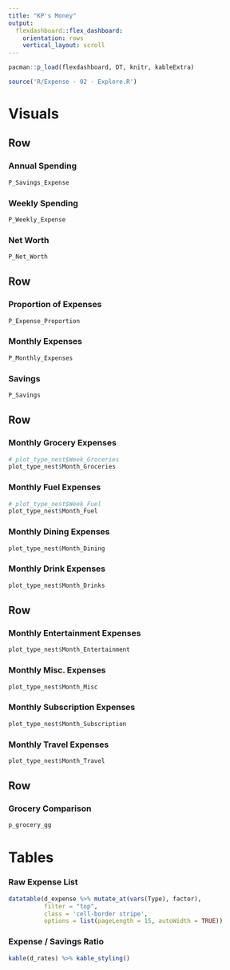 ```yaml
---
title: "KP's Money"
output: 
  flexdashboard::flex_dashboard:
    orientation: rows
    vertical_layout: scroll
---
```


```r
pacman::p_load(flexdashboard, DT, knitr, kableExtra)

source('R/Expense - 02 - Explore.R')
```

Visuals
======================================================================

Row
-----------------------------------------------------------------------

### Annual Spending
```r
P_Savings_Expense
```


### Weekly Spending
```r
P_Weekly_Expense
```

### Net Worth
```r
P_Net_Worth
```


Row
-----------------------------------------------------------------------


### Proportion of Expenses
```r
P_Expense_Proportion
```


### Monthly Expenses
```r
P_Monthly_Expenses
```


### Savings
```r
P_Savings
```



Row
-----------------------------------------------------------------------

### Monthly Grocery Expenses
```r
# plot_type_nest$Week_Groceries
plot_type_nest$Month_Groceries
```

### Monthly Fuel Expenses
```r
# plot_type_nest$Week_Fuel
plot_type_nest$Month_Fuel
```

### Monthly Dining Expenses
```r
plot_type_nest$Month_Dining
```

### Monthly Drink Expenses
```r
plot_type_nest$Month_Drinks
```



Row
-----------------------------------------------------------------------

### Monthly Entertainment Expenses
```r
plot_type_nest$Month_Entertainment
```

### Monthly Misc. Expenses
```r
plot_type_nest$Month_Misc
```

### Monthly Subscription Expenses
```r
plot_type_nest$Month_Subscription
```

### Monthly Travel Expenses
```r
plot_type_nest$Month_Travel
```


Row
-----------------------------------------------------------------------

### Grocery Comparison
```r
p_grocery_gg
```


Tables
======================================================================

### Raw Expense List
```r
datatable(d_expense %>% mutate_at(vars(Type), factor),
          filter = "top",
          class = 'cell-border stripe',
          options = list(pageLength = 15, autoWidth = TRUE))
```


### Expense / Savings Ratio
```r
kable(d_rates) %>% kable_styling()
```
